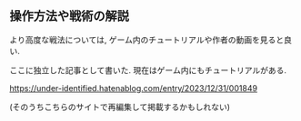 ## 操作方法や戦術の解説

より高度な戦法については, ゲーム内のチュートリアルや作者の動画を見ると良い.

ここに独立した記事として書いた. 現在はゲーム内にもチュートリアルがある.

<https://under-identified.hatenablog.com/entry/2023/12/31/001849>

(そのうちこちらのサイトで再編集して掲載するかもしれない)